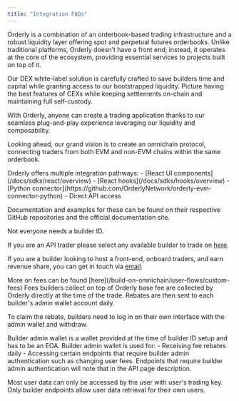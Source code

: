 ```yaml
---
title: "Integration FAQs"
---
```


<AccordionGroup>
  <Accordion title="What is Orderly?">
Orderly is a combination of an orderbook-based trading infrastructure and a robust liquidity layer offering spot and perpetual futures orderbooks. Unlike traditional platforms, Orderly doesn’t have a front end; instead, it operates at the core of the ecosystem, providing essential services to projects built on top of it.

Our DEX white-label solution is carefully crafted to save builders time and capital while granting access to our bootstrapped liquidity. Picture having the best features of CEXs while keeping settlements on-chain and maintaining full self-custody.

With Orderly, anyone can create a trading application thanks to our seamless plug-and-play experience leveraging our liquidity and composability.

Looking ahead, our grand vision is to create an omnichain protocol, connecting traders from both EVM and non-EVM chains within the same orderbook.

  </Accordion>

   <Accordion title="How to integrate?">
Orderly offers multiple integration pathways: 
- [React UI components](/docs/sdks/react/overview)
- [React hooks](/docs/sdks/hooks/overview)
- [Python connector](https://github.com/OrderlyNetwork/orderly-evm-connector-python)
- Direct API access

Documentation and examples for these can be found on their respective GitHub repositories and the official documentation site.

  </Accordion>

  <Accordion title="Creating a builder ID">
Not everyone needs a builder ID.

If you are an API trader please select any available builder to trade on [here](/build-on-omnichain/evm-api/restful-api/public/get-builder-list).

If you are a builder looking to host a front-end, onboard traders, and earn revenue share, you can get in touch via [email](mailto::product@orderly.network).

  </Accordion>

<Accordion title="Fee setting, default fees, and custom fee rates">
  More on fees can be found [here](/build-on-omnichain/user-flows/custom-fees)
</Accordion>

<Accordion title="Builder fee rebate distribution">
  Fees builders collect on top of Orderly base fee are collected by Orderly directly at the time of the trade. Rebates are then sent to each builder's admin wallet account daily.

To claim the rebate, builders need to log in on their own interface with the admin wallet and withdraw.

</Accordion>

<Accordion title="Builder admin wallet">
  Builder admin wallet is a wallet provided at the time of builder ID setup and has to be an EOA.
  Builder admin wallet is used for:
   - Receiving fee rebates daily 
   - Accessing certain endpoints that require builder admin authentication such as changing user fees. Endpoints that require builder
  admin authentication will note that in the API page description.

</Accordion>

<Accordion title="Obtaining user data">

Most user data can only be accessed by the user with user's trading key. Only builder endpoints allow user data retrieval for their own users.

</Accordion>

</AccordionGroup>
